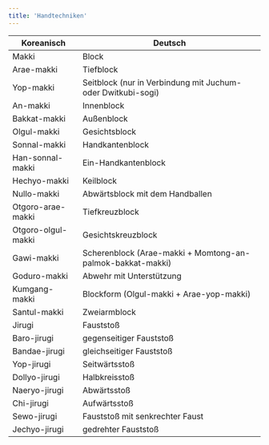 ```yaml
---
title: 'Handtechniken'
---
```


| Koreanisch         | Deutsch                                                      |
| ------------------ | ------------------------------------------------------------ |
| Makki              | Block                                                        |
| Arae-makki         | Tiefblock                                                    |
| Yop-makki          | Seitblock (nur in Verbindung mit Juchum- oder Dwitkubi-sogi) |
| An-makki           | Innenblock                                                   |
| Bakkat-makki       | Außenblock                                                   |
| Olgul-makki        | Gesichtsblock                                                |
| Sonnal-makki       | Handkantenblock                                              |
| Han-sonnal-makki   | Ein-Handkantenblock                                          |
| Hechyo-makki       | Keilblock                                                    |
| Nullo-makki        | Abwärtsblock mit dem Handballen                              |
| Otgoro-arae-makki  | Tiefkreuzblock                                               |
| Otgoro-olgul-makki | Gesichtskreuzblock                                           |
| Gawi-makki         | Scherenblock (Arae-makki + Momtong-an-palmok-bakkat-makki)   |
| Goduro-makki       | Abwehr mit Unterstützung                                     |
| Kumgang-makki      | Blockform (Olgul-makki + Arae-yop-makki)                     |
| Santul-makki       | Zweiarmblock                                                 |
| Jirugi             | Fauststoß                                                    |
| Baro-jirugi        | gegenseitiger Fauststoß                                      |
| Bandae-jirugi      | gleichseitiger Fauststoß                                     |
| Yop-jirugi         | Seitwärtsstoß                                                |
| Dollyo-jirugi      | Halbkreisstoß                                                |
| Naeryo-jirugi      | Abwärtsstoß                                                  |
| Chi-jirugi         | Aufwärtsstoß                                                 |
| Sewo-jirugi        | Fauststoß mit senkrechter Faust                              |
| Jechyo-jirugi      | gedrehter Fauststoß                                          |
